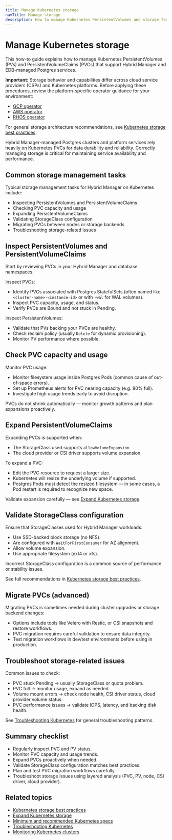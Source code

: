 ```yaml
---
title: Manage Kubernetes storage
navTitle: Manage storage
description: How to manage Kubernetes PersistentVolumes and storage for Hybrid Manager and managed Postgres services.
---
```


# Manage Kubernetes storage

This how-to guide explains how to manage Kubernetes PersistentVolumes (PVs) and PersistentVolumeClaims (PVCs) that support Hybrid Manager and EDB-managed Postgres services.

**Important:** Storage behavior and capabilities differ across cloud service providers (CSPs) and Kubernetes platforms.
Before applying these procedures, review the platform-specific operator guidance for your environment:

- [GCP operator](/edb-postgres-ai/portal/kubernetes/learn/explained/gcp-operator)
- [AWS operator](/edb-postgres-ai/portal/kubernetes/learn/explained/aws-operator)
- [RHOS operator](/edb-postgres-ai/portal/kubernetes/learn/explained/rhos-operator)

For general storage architecture recommendations, see [Kubernetes storage best practices](/edb-postgres-ai/portal/kubernetes/learn/explained/hybrid-manager/k8s-storage-best-practices).

Hybrid Manager-managed Postgres clusters and platform services rely heavily on Kubernetes PVCs for data durability and reliability.
Correctly managing storage is critical for maintaining service availability and performance.

## Common storage management tasks

Typical storage management tasks for Hybrid Manager on Kubernetes include:

- Inspecting PersistentVolumes and PersistentVolumeClaims
- Checking PVC capacity and usage
- Expanding PersistentVolumeClaims
- Validating StorageClass configuration
- Migrating PVCs between nodes or storage backends
- Troubleshooting storage-related issues

## Inspect PersistentVolumes and PersistentVolumeClaims

Start by reviewing PVCs in your Hybrid Manager and database namespaces.

Inspect PVCs:

- Identify PVCs associated with Postgres StatefulSets (often named like `<cluster-name>-<instance-id>` or with `-wal` for WAL volumes).
- Inspect PVC capacity, usage, and status.
- Verify PVCs are Bound and not stuck in Pending.

Inspect PersistentVolumes:

- Validate that PVs backing your PVCs are healthy.
- Check reclaim policy (usually `Delete` for dynamic provisioning).
- Monitor PV performance where possible.

## Check PVC capacity and usage

Monitor PVC usage:

- Monitor filesystem usage inside Postgres Pods (common cause of out-of-space errors).
- Set up Prometheus alerts for PVC nearing capacity (e.g. 80% full).
- Investigate high usage trends early to avoid disruption.

PVCs do not shrink automatically — monitor growth patterns and plan expansions proactively.

## Expand PersistentVolumeClaims

Expanding PVCs is supported when:

- The StorageClass used supports `allowVolumeExpansion`.
- The cloud provider or CSI driver supports volume expansion.

To expand a PVC:

- Edit the PVC resource to request a larger size.
- Kubernetes will resize the underlying volume if supported.
- Postgres Pods must detect the resized filesystem — in some cases, a Pod restart is required to recognize new space.

Validate expansion carefully — see [Expand Kubernetes storage](./expand-kubernetes-storage).

## Validate StorageClass configuration

Ensure that StorageClasses used for Hybrid Manager workloads:

- Use SSD-backed block storage (no NFS).
- Are configured with `WaitForFirstConsumer` for AZ alignment.
- Allow volume expansion.
- Use appropriate filesystem (ext4 or xfs).

Incorrect StorageClass configuration is a common source of performance or stability issues.

See full recommendations in [Kubernetes storage best practices](/edb-postgres-ai/portal/kubernetes/learn/explained/hybrid-manager/k8s-storage-best-practices).

## Migrate PVCs (advanced)

Migrating PVCs is sometimes needed during cluster upgrades or storage backend changes:

- Options include tools like Velero with Restic, or CSI snapshots and restore workflows.
- PVC migration requires careful validation to ensure data integrity.
- Test migration workflows in dev/test environments before using in production.

## Troubleshoot storage-related issues

Common issues to check:

- PVC stuck Pending → usually StorageClass or quota problem.
- PVC full → monitor usage, expand as needed.
- Volume mount errors → check node health, CSI driver status, cloud provider volume status.
- PVC performance issues → validate IOPS, latency, and backing disk health.

See [Troubleshooting Kubernetes](./troubleshooting-on-kubernetes) for general troubleshooting patterns.

## Summary checklist

- Regularly inspect PVC and PV status.
- Monitor PVC capacity and usage trends.
- Expand PVCs proactively when needed.
- Validate StorageClass configuration matches best practices.
- Plan and test PVC migration workflows carefully.
- Troubleshoot storage issues using layered analysis (PVC, PV, node, CSI driver, cloud provider).

## Related topics

- [Kubernetes storage best practices](/edb-postgres-ai/portal/kubernetes/learn/explained/hybrid-manager/k8s-storage-best-practices)
- [Expand Kubernetes storage](./expand-kubernetes-storage)
- [Minimum and recommended Kubernetes specs](/edb-postgres-ai/portal/kubernetes/learn/explained/hybrid-manager/minimum-recommended-k8s-specs)
- [Troubleshooting Kubernetes](./troubleshooting-on-kubernetes)
- [Monitoring Kubernetes clusters](./monitor-kubernetes-cluster)

